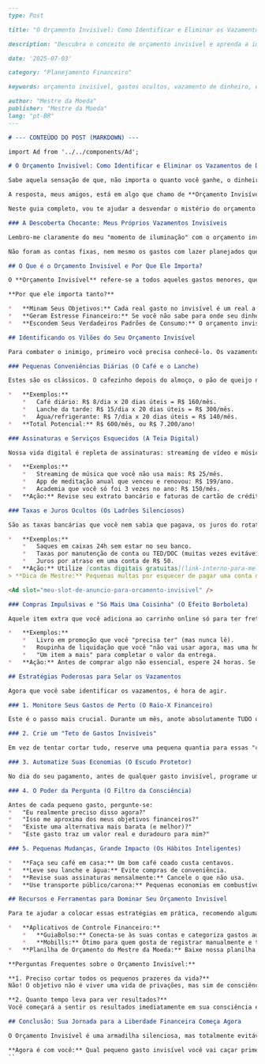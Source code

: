 ```md
---
type: Post

title: "O Orçamento Invisível: Como Identificar e Eliminar os Vazamentos de Dinheiro Ocultos no Seu Dia a Dia"

description: "Descubra o conceito de orçamento invisível e aprenda a identificar os pequenos gastos diários que, juntos, drenam sua riqueza. Prepare-se para virar o jogo e reter mais dinheiro para seus verdadeiros objetivos."

date: '2025-07-03'

category: "Planejamento Financeiro"

keywords: orçamento invisível, gastos ocultos, vazamento de dinheiro, economia diária, planejamento financeiro, finanças pessoais, como economizar, gastar menos, armadilhas financeiras

author: "Mestre da Moeda"
publisher: "Mestre da Moeda"
lang: "pt-BR"
---

# --- CONTEÚDO DO POST (MARKDOWN) ---

import Ad from '../../components/Ad';

# O Orçamento Invisível: Como Identificar e Eliminar os Vazamentos de Dinheiro Ocultos no Seu Dia a Dia

Sabe aquela sensação de que, não importa o quanto você ganhe, o dinheiro parece escorrer pelos dedos? Você se esforça para ter um bom salário, talvez até faça um orçamento, mas no final do mês, a conta bancária está mais vazia do que você gostaria. Eu sei exatamente como é isso. Por muito tempo, mesmo com uma renda confortável, eu me pegava frustrado, questionando: "Para onde foi o meu dinheiro?".

A resposta, meus amigos, está em algo que chamo de **Orçamento Invisível**. São aqueles pequenos gastos, aparentemente insignificantes, que fazemos no dia a dia sem perceber o impacto cumulativo que eles têm em nossas finanças. Eles são os ladrões silenciosos da sua riqueza, e estão agindo bem debaixo do seu nariz.

Neste guia completo, vou te ajudar a desvendar o mistério do orçamento invisível. Você aprenderá a identificar esses vazamentos de dinheiro ocultos, entender seu verdadeiro custo e, o mais importante, descobrirá estratégias poderosas para selá-los de uma vez por todas. Prepare-se para ter um controle financeiro que você nunca imaginou ser possível.

### A Descoberta Chocante: Meus Próprios Vazamentos Invisíveis

Lembro-me claramente do meu "momento de iluminação" com o orçamento invisível. No início da minha jornada para me tornar um Mestre da Moeda, eu decidi rastrear cada centavo que entrava e saía por 30 dias. Eu estava confiante de que meus "grandes gastos" eram o problema. No entanto, o verdadeiro choque veio ao revisar o extrato.

Não foram as contas fixas, nem mesmo os gastos com lazer planejados que me assustaram. Foi a soma das pequenas coisas: três cafés expressos por dia, o lanche da tarde na padaria, a água mineral comprada na rua, aquela assinatura de um aplicativo que eu usei uma única vez e esqueci de cancelar, a pequena taxa de conveniência no saque do caixa eletrônico de outro banco. Cada item, isoladamente, parecia inofensivo – R$ 8 aqui, R$ 15 ali. Mas quando somei tudo no final do mês, percebi que centenas de reais estavam literalmente evaporando, sem que eu tivesse plena consciência ou benefício real deles. Essa foi a minha maior lição: o perigo não está no grande gasto ocasional, mas nos pequenos, repetitivos e *invisíveis* vazamentos.

## O Que é o Orçamento Invisível e Por Que Ele Importa?

O **Orçamento Invisível** refere-se a todos aqueles gastos menores, que não são grandes o suficiente para serem notados individualmente, mas que se acumulam ao longo do tempo, drenando uma parte significativa da sua renda. Pense neles como pequenas torneiras pingando: uma única gota não faz diferença, mas milhares de gotas enchem um balde.

**Por que ele importa tanto?**

*   **Minam Seus Objetivos:** Cada real gasto no invisível é um real a menos para seus investimentos, para a quitação de dívidas, para a reserva de emergência ou para a viagem dos seus sonhos.
*   **Geram Estresse Financeiro:** Se você não sabe para onde seu dinheiro está indo, é natural sentir ansiedade e falta de controle, mesmo com uma boa renda.
*   **Escondem Seus Verdadeiros Padrões de Consumo:** O orçamento invisível impede que você tenha uma visão clara de onde seu dinheiro está sendo realmente alocado, dificultando qualquer ajuste ou planejamento eficaz.

## Identificando os Vilões do Seu Orçamento Invisível

Para combater o inimigo, primeiro você precisa conhecê-lo. Os vazamentos do orçamento invisível se escondem em diversas categorias.

### Pequenas Conveniências Diárias (O Café e o Lanche)

Estes são os clássicos. O cafezinho depois do almoço, o pão de queijo na padaria, a água mineral comprada na rua, a bala no caixa do supermercado. Isoladamente, parecem inofensivos.

*   **Exemplos:**
    *   Café diário: R$ 8/dia x 20 dias úteis = R$ 160/mês.
    *   Lanche da tarde: R$ 15/dia x 20 dias úteis = R$ 300/mês.
    *   Água/refrigerante: R$ 7/dia x 20 dias úteis = R$ 140/mês.
*   **Total Potencial:** R$ 600/mês, ou R$ 7.200/ano!

### Assinaturas e Serviços Esquecidos (A Teia Digital)

Nossa vida digital é repleta de assinaturas: streaming de vídeo e música, aplicativos de produtividade, jogos, academias que não frequentamos. Muitas vezes, contratamos e esquecemos.

*   **Exemplos:**
    *   Streaming de música que você não usa mais: R$ 25/mês.
    *   App de meditação anual que venceu e renovou: R$ 199/ano.
    *   Academia que você só foi 3 vezes no ano: R$ 150/mês.
*   **Ação:** Revise seu extrato bancário e faturas de cartão de crédito. Cancele tudo o que não usa ativamente ou não agrega valor significativo.

### Taxas e Juros Ocultos (Os Ladrões Silenciosos)

São as taxas bancárias que você nem sabia que pagava, os juros do rotativo do cartão de crédito (mesmo que por um pequeno saldo devedor), multas por atraso de contas ou impostos.

*   **Exemplos:**
    *   Saques em caixas 24h sem estar no seu banco.
    *   Taxas por manutenção de conta ou TED/DOC (muitas vezes evitáveis com contas digitais).
    *   Juros por atraso em uma conta de R$ 50.
*   **Ação:** Utilize [contas digitais gratuitas](link-interno-para-melhores-contas-digitais) sempre que possível, pague suas contas em dia e evite ao máximo o rotativo do cartão de crédito.
> **Dica de Mestre:** Pequenas multas por esquecer de pagar uma conta de água ou luz no dia certo podem custar mais de R$ 10 ou R$ 20. Multiplique isso por algumas contas por ano e você verá o impacto. Configure lembretes ou débito automático!

<Ad slot="meu-slot-de-anuncio-para-orcamento-invisivel" />

### Compras Impulsivas e "Só Mais Uma Coisinha" (O Efeito Borboleta)

Aquele item extra que você adiciona ao carrinho online só para ter frete grátis, ou o doce na fila do caixa. Pequenas compras que não estavam no plano, mas que parecem justificáveis no momento.

*   **Exemplos:**
    *   Livro em promoção que você "precisa ter" (mas nunca lê).
    *   Roupinha de liquidação que você "não vai usar agora, mas uma hora vai".
    *   "Um item a mais" para completar o valor da entrega.
*   **Ação:** Antes de comprar algo não essencial, espere 24 horas. Se ainda sentir que precisa, compre. Muitas vezes, o impulso passa.

## Estratégias Poderosas para Selar os Vazamentos

Agora que você sabe identificar os vazamentos, é hora de agir.

### 1. Monitore Seus Gastos de Perto (O Raio-X Financeiro)

Este é o passo mais crucial. Durante um mês, anote absolutamente TUDO o que você gasta, por menor que seja. Use um caderno, uma planilha ou [um dos melhores aplicativos de controle financeiro](link-interno-para-melhores-apps-controle-financeiro). Não julgue, apenas registre. Ao final do mês, você terá um mapa claro do seu dinheiro. Você ficará surpreso!

### 2. Crie um "Teto de Gastos Invisíveis"

Em vez de tentar cortar tudo, reserve uma pequena quantia para essas "conveniências". Por exemplo, defina R$ 100/mês para cafés, lanches e pequenas compras impulsivas. Isso permite alguma flexibilidade sem descontrolar. Quando o teto for atingido, pare de gastar nessa categoria.

### 3. Automatize Suas Economias (O Escudo Protetor)

No dia do seu pagamento, antes de qualquer gasto invisível, programe uma transferência automática para sua [conta de investimentos](link-interno-para-guia-investimentos-para-iniciantes) ou reserva de emergência. O que você não vê, você não gasta.

### 4. O Poder da Pergunta (O Filtro da Consciência)

Antes de cada pequeno gasto, pergunte-se:
*   "Eu realmente preciso disso agora?"
*   "Isso me aproxima dos meus objetivos financeiros?"
*   "Existe uma alternativa mais barata (e melhor)?"
*   "Este gasto traz um valor real e duradouro para mim?"

### 5. Pequenas Mudanças, Grande Impacto (Os Hábitos Inteligentes)

*   **Faça seu café em casa:** Um bom café coado custa centavos.
*   **Leve seu lanche e água:** Evite compras de conveniência.
*   **Revise suas assinaturas mensalmente:** Cancele o que não usa.
*   **Use transporte público/carona:** Pequenas economias em combustível e estacionamento.

## Recursos e Ferramentas para Dominar Seu Orçamento Invisível

Para te ajudar a colocar essas estratégias em prática, recomendo algumas ferramentas:

*   **Aplicativos de Controle Financeiro:**
    *   **GuiaBolso:** Conecta-se às suas contas e categoriza gastos automaticamente.
    *   **Mobills:** Ótimo para quem gosta de registrar manualmente e ter uma visão detalhada.
*   **Planilha de Orçamento do Mestre da Moeda:** Baixe nossa planilha exclusiva para ter controle total e visualizar seus gastos invisíveis de forma clara. [LINK PARA DOWNLOAD DA PLANILHA - SIMULADO]

**Perguntas Frequentes sobre o Orçamento Invisível:**

**1. Preciso cortar todos os pequenos prazeres da vida?**
Não! O objetivo não é viver uma vida de privações, mas sim de consciência. A ideia é que você faça escolhas *intencionais* sobre onde seu dinheiro está indo, garantindo que ele sirva aos seus objetivos maiores, e não se perca em gastos que nem percebe.

**2. Quanto tempo leva para ver resultados?**
Você começará a sentir os resultados imediatamente em sua consciência e controle. Financeiramente, se você aplicar as dicas consistentemente, verá uma diferença no seu saldo bancário em algumas semanas a poucos meses, dependendo do volume dos seus vazamentos invisíveis.

## Conclusão: Sua Jornada para a Liberdade Financeira Começa Agora

O Orçamento Invisível é uma armadilha silenciosa, mas totalmente evitável. Ao entender como ele funciona e aplicar as estratégias que compartilhamos, você não apenas recuperará o controle sobre seu dinheiro, mas também direcionará recursos para o que realmente importa na sua vida. Imagine quanto mais rápido você alcançará seus objetivos financeiros quando centenas (ou milhares!) de reais deixarem de escorrer para o nada.

**Agora é com você:** Qual pequeno gasto invisível você vai caçar primeiro? Compartilhe sua experiência ou dica para combater o orçamento invisível nos comentários abaixo. Sua história pode inspirar outros!
``